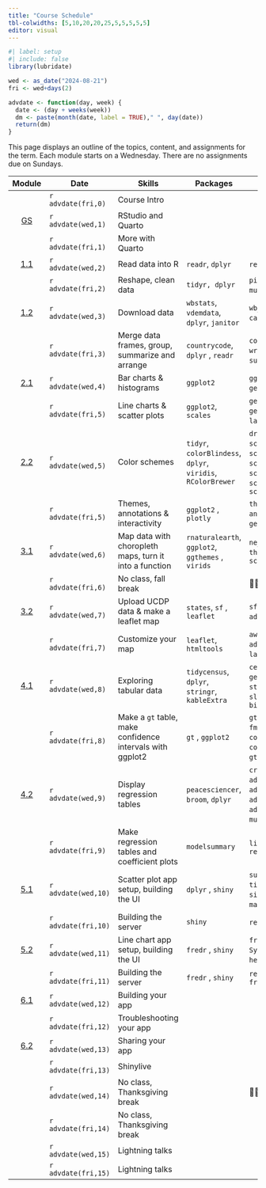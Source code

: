 ```yaml
---
title: "Course Schedule"
tbl-colwidths: [5,10,20,20,25,5,5,5,5,5]
editor: visual
---
```


```r
#| label: setup
#| include: false
library(lubridate)

wed <- as_date("2024-08-21")
fri <- wed+days(2)

advdate <- function(day, week) {
  date <- (day + weeks(week))
  dm <- paste(month(date, label = TRUE)," ", day(date))
  return(dm)  
}
```

This page displays an outline of the topics, content, and assignments for the term. Each module starts on a Wednesday. There are no assignments due on Sundays.

::: column-screen-inset-right
|                        Module                        | Date                | Skills                                                    | Packages                                                     | Functions                                                                                                                                                                           |                                      Readings                                       |                                                                  Reference                                                                  |                       Slides                        |                                                                                             Videos                                                                                              |                                                          Assignments                                                           |
|:------:|--------|--------|--------|--------|:------:|:------:|:------:|:------:|:------:|
|                                                      | `r advdate(fri,0)`  | Course Intro                                              |                                                              |                                                                                                                                                                                     |                                                                                     |                                                                                                                                             |                                                     |                                                                                                                                                                                                 |                                                                                                                                |
| [GS](/modules/getting-started.qmd "Getting Started") | `r advdate(wed,1)`  | RStudio and Quarto                                        |                                                              |                                                                                                                                                                                     |                                                                                     |                        [📖](https://www.tidyverse.org/blog/2017/12/workflow-vs-script/ "project-oriented workflow")                         |              [🖥️](slides/week-2.1.qmd)              |                                                                       [🖥️](https://youtu.be/gssjyyl7vxI "R and RStudio")                                                                        |                                                                                                                                |
|                                                      | `r advdate(fri,1)`  | More with Quarto                                          |                                                              |                                                                                                                                                                                     |                                                                                     |                                          [📖](https://happygitwithr.com/ "Chaps 4, 6, 7, 9 & 12")                                           |              [🖥️](slides/week-2.2.qmd)              |                                           [🖥️](https://youtu.be/c654j7aQjcg "Quarto")[🖥️](https://youtu.be/ApvMnAfQe8A "GitHub and GitHub Classroom")                                           |                                                                                                                                |
|     [1.1](/modules/module-1.1.qmd "Module 1.1")      | `r advdate(wed,2)`  | Read data into R                                          | `readr`, `dplyr`                                             | `read_csv()`, `glimpse()`                                                                                                                                                           |                                                                                     |                                 [📖](https://r4ds.hadley.nz/data-import.html#introduction "r4ds 8.1 & 8.2")                                 |              [🖥️](slides/week-3.1.qmd)              |                               [🖥️](https://youtu.be/YLOaKB8dfF4 "Downloading World Bank data")[🖥️](https://youtu.be/XOGXn8IiHK8 "Reading data from a flat file")                                |                                                                                                                                |
|                                                      | `r advdate(fri,2)`  | Reshape, clean data                                       | `tidyr, dplyr`                                               | `pivot_longer(), mutate()`, `mutate_at()`, `substring()`                                                                                                                            |                                                                                     |                                        [📖](https://r4ds.hadley.nz/data-tidy.html "r4ds 6.1 & 6.3")                                         |              [🖥️](slides/week-3.2.qmd)              |             [🖥️](https://youtu.be/ud36szsO9a4 "Reshaping data")[🖥️](https://youtu.be/-JT8JSR1z5A "Strings & variable types")[🖥️](https://youtu.be/7bgoebbzfKQ "Cleaning var names")             |                                                                                                                                |
|     [1.2](/modules/module-1.2.qmd "Module 1.2")      | `r advdate(wed,3)`  | Download data                                             | `wbstats`, `vdemdata`, `dplyr`, `janitor`                    | `wb_data()`, `vdem`, `select_()`, `filter()`, `case_match()`, `round_to_fraction()`                                                                                                 |    [📖](https://link.springer.com/article/10.1057/palgrave.ap.5500151 "Norris")     |                                                                                                                                             |              [🖥️](slides/week-4.1.qmd)              |                           [🖥️](https://youtu.be/cBRTP2imt_o "Dowload data from the World Bank")[🖥️](https://youtu.be/7CvYTeMP_PU "Filter data and select variables")                            |                                                                                                                                |
|                                                      | `r advdate(fri,3)`  | Merge data frames, group, summarize and arrange           | `countrycode`, `dplyr` , `readr`                             | `countrycode()`, `left_join()`, `write_csv()`, `group_by()`, `summarize()`, `arrange()`                                                                                             |                                                                                     | [📖](https://r4ds.hadley.nz/joins.html#sec-mutating-joins "r4ds, 20.3") [📖](https://r4ds.hadley.nz/data-transform.html#groups "r4ds, 4.5") |              [🖥️](slides/week-4.2.qmd)              | [🖥️](https://youtu.be/ZGD0kO_iwAM "Add country codes to data frame")[🖥️](https://youtu.be/wNF3ZPneHWw "Merge two data frames")[🖥️](https://youtu.be/2nX9p6arQjg "Group, summarize and arrange") |                                [🧮](/assignments/coding-assignment-1.qmd "Coding Assignment 1")                                |
|     [2.1](/modules/module-2.1.qmd "Module 2.1")      | `r advdate(wed,4)`  | Bar charts & histograms                                   | `ggplot2`                                                    | `ggplot()`, `geom_col()`, `geom_histogram()`, `aes()`, `labs()`                                                                                                                     |                                                                                     |        [📖](https://r4ds.hadley.nz/data-visualize.html "r4ds, 2")[📖](https://r4ds.hadley.nz/communication.html#labels "r4ds, 12.2")        |              [🖥️](slides/week-5.1.qmd)              |                                                 [🖥️](https://youtu.be/hl02sVTyCRA "Bar charts")[🖥️](https://youtu.be/LuNDAIQXx9w "Histograms")                                                  |                                                                                                                                |
|                                                      | `r advdate(fri,5)`  | Line charts & scatter plots                               | `ggplot2`, `scales`                                          | `geom_line()` , `geom_point()`, `geom_smooth()`, `scale_x_log10(),` `label_number()`, `geom_text()`                                                                                 |                                                                                     |                                         [📖](https://r4ds.hadley.nz/layers.html "r4ds, 10.1-10.4")                                          |              [🖥️](slides/week-5.2.qmd)              |                                               [🖥️](https://youtu.be/cHos9y261SQ "Line charts")[🖥️](https://youtu.be/Cvme3C268wE "Scatter plots")                                                |                                                                                                                                |
|     [2.2](/modules/module-2.2.qmd "Module 2.2")      | `r advdate(wed,5)`  | Color schemes                                             | `tidyr`, `colorBlindess`, `dplyr`, `viridis`, `RColorBrewer` | `drop_na()`, `cvdPlot()`, `scale_fill_manual()`, `scale_fill_viridis_d()`, `scale_fill_brewer()`, `scale_color_manual()`, `scale_color_viridis_d()`, `scale_color_brewer`           |     [📖](https://www-jstor-org.proxygw.wrlc.org/stable/1951731?seq=8 "Lipset")      |                                     [📖](https://r4ds.hadley.nz/communication.html#scales "r4ds, 12.4")                                     |              [🖥️](slides/week-6.1.qmd)              |                                                                       [🖥️](https://youtu.be/fBCtSjg_-Ik "Color schemes")                                                                        |                                                                                                                                |
|                                                      | `r advdate(fri,5)`  | Themes, annotations & interactivity                       | `ggplot2` , `plotly`                                         | `theme_dark()`, `theme_minimal()`, `annotate()`, `geom_hline()`, ``` geom_vline(),``ggplotly() ```, `layout()`                                                                      |                                                                                     |                               [📖](https://r4ds.hadley.nz/communication.html#annotations "r4ds, 12.3 & 12.5")                               |              [🖥️](slides/week-6.2.qmd)              |                          [🖥️](https://youtu.be/Le0OJXdsy3o "Themes")[🖥️](https://youtu.be/uEpBMgWilXc "Annotations")[🖥️](https://youtu.be/T-7jtbcwaJ0 "Interactivity")                          |                                [🧮](/assignments/coding-assignment-2.qmd "Coding Assignment 2")                                |
|     [3.1](/modules/module-3.1.qmd "Module 3.1")      | `r advdate(wed,6)`  | Map data with choropleth maps, turn it into a function    | `rnaturalearth`, `ggplot2`, `ggthemes` , `virids`            | `ne_countries()`, `geom_sf()`, `theme_map()` , `theme()` , `scale_fill_viridis_c()`                                                                                                 |                                                                                     |                                                                                                                                             | [🖥️](slides/week-7.1.qmd) [🖥️](slides/week-7.2.qmd) |         [🖥️](https://youtu.be/HB3PMF93hzs "Choropleth maps")[🖥️](https://youtu.be/5RnnGov3Iw4 "Map World Bank data")[🖥️](https://youtu.be/m42vrbEEHT4 "Turn your map into a function")          |                                                                                                                                |
|                                                      | `r advdate(fri,6)`  | No class, fall break                                      |                                                              | 🍁🍂🎃                                                                                                                                                                              |                                                                                     |                                                                                                                                             |                                                     |                                                                                                                                                                                                 |                                                                                                                                |
|     [3.2](/modules/module-3.2.qmd "Module 3.2")      | `r advdate(wed,7)`  | Upload UCDP data & make a leaflet map                     | `states`, `sf` , `leaflet`                                   | `sfind()`, `st_as_sf()` , `leaflet()`, `addTiles()`, `addMarkers()`, `setView()`                                                                                                    | [📖](https://www-jstor-org.proxygw.wrlc.org/stable/j.ctt7s3wz.10 "Ross, Chapter 3") |                                                                                                                                             |              [🖥️](slides/week-8.1.qmd)              |                                          [🖥️](https://youtu.be/If2PwFv90iI "Upload UCDP data")[🖥️](https://youtu.be/hHUPqgHRqYU "Make a leaflet map")                                           |                                                                                                                                |
|                                                      | `r advdate(fri,7)`  | Customize your map                                        | `leaflet`, `htmltools`                                       | `awesomeIcons()`,`addAwesomeMarkers()`, `addProviderTiles()`, `sprintf()`, `lapply()`, `HTML`                                                                                       |                                                                                     |                                                                                                                                             |                                                     |                                                                     [🖥️](https://youtu.be/qLYeSsoDvgs "Customize your map")                                                                     |                                [🧮](/assignments/coding-assignment-3.qmd "Coding Assignment 3")                                |
|     [4.1](/modules/module-4.1.qmd "Module 4.1")      | `r advdate(wed,8)`  | Exploring tabular data                                    | `tidycensus`, `dplyr`, `stringr`, `kableExtra`               | `census_api_key()`, `load_variables()`, `get_acs()`, `rename()`, `rename_with`, `str_remove()`, `kable()`, `slice_max()`, `slice_min()`, `slice_sample()`, `bind_rows()`            |                                                                                     |                                                                                                                                             |              [🖥️](slides/week-9.1.qmd)              |                   [🖥️](Working%20with%20tidycensus "https://www.youtube.com/embed/wo9vZccmqwc")[🖥️](https://www.youtube.com/embed/wo9vZccmqwc "Explore data with kableExtra")                   |                                                                                                                                |
|                                                      | `r advdate(fri,8)`  | Make a `gt` table, make confidence intervals with ggplot2 | `gt` , `ggplot2`                                             | `gt()`, `tab_header()`, `cols_label()`, `fmt_currency()`, `tab_source_note()`, `cols_width()`, `opt_table_font()`, `cols_align()`, `tab_options()`, `gtsave()` , `geom_errorbar()`  |                                                                                     |                                                                                                                                             |              [🖥️](slides/week-9.2.qmd)              |                           [🖥️](https://www.youtube.com/embed/wo9vZccmqwc "Make a gt table")[🖥️](https://www.youtube.com/embed/wo9vZccmqwc "Make a coefficient plot")                            |                                                                                                                                |
|     [4.2](/modules/module-4.2.qmd "Module 4.2")      | `r advdate(wed,9)`  | Display regression tables                                 | `peacesciencer`, `broom`, `dplyr`                            | `create_stateyears()`, `add_ucdp_acd()`, `add_democracy()`, `add_creg_fractionalization()`, `add_sdp_gdp()`, `add_rugged_terrain()`, `tidy()`, `mutate_if()`, `glm()`, `binomial()` |            [📖](https://www.jstor.org/stable/3118222 "Fearon & Laitin")             |                                                                                                                                             |             [🖥️](slides/week-10.1.qmd)              |                                                                                               🖥️                                                                                                |                                                                                                                                |
|                                                      | `r advdate(fri,9)`  | Make regression tables and coefficient plots              | `modelsummary`                                               | `list()`, `modelsummary()`, `modelplot()`, `rev()`                                                                                                                                  |                                                                                     |                                                                                                                                             |                                                     |                                                                                              🖥️🖥️                                                                                               | [✍️](project/project-assignment-1.qmd "Project Assignment 1") [🧮](/assignments/coding-assignment-4.qmd "Coding Assignment 4") |
|     [5.1](/modules/module-5.1.qmd "Module 5.1")      | `r advdate(wed,10)` | Scatter plot app setup, building the UI                   | `dplyr` , `shiny`                                            | `summarize_all()`, `fluidPage()`, `titlePanel()`, `sidebarLayout()`, `sidebarPanel()`, `selectInput()`, `mainPanel()`, `plotOutput()`                                               |                                                                                     |                                                                                                                                             |             [🖥️](slides/week-11.1.qmd)              |                                                                                              🖥️🖥️                                                                                               |                                                                                                                                |
|                                                      | `r advdate(fri,10)` | Building the server                                       | `shiny`                                                      | `renderPlot()`, `shinyApp()`                                                                                                                                                        |                                                                                     |                                                                                                                                             |                                                     |                                                                                               🖥️                                                                                                |                                                                                                                                |
|     [5.2](/modules/module-5.2.qmd "Module 5.2")      | `r advdate(wed,11)` | Line chart app setup, building the UI                     | `fredr` , `shiny`                                            | `fredr_set_key()` , `as.Date()` , `Sys.Date()` , `column()`, `wellPanel()`, `helpText()`, `sliderInput()`                                                                           |       [📖](https://muse-jhu-edu.proxygw.wrlc.org/article/225602 "Huntington")       |                                                                                                                                             |             [🖥️](slides/week-12.1.qmd)              |                                                                                              🖥️🖥️                                                                                               |                                                                                                                                |
|                                                      | `r advdate(fri,11)` | Building the server                                       | `fredr` , `shiny`                                            | `reactive()`, `fredr()`, `fred_indicator()`                                                                                                                                         |                                                                                     |                                                                                                                                             |                                                     |                                                                                               🖥️                                                                                                | [✍️](project/project-assignment-2.qmd "Project Assignment 2") [🧮](/assignments/coding-assignment-5.qmd "Coding Assignment 5") |
|     [6.1](/modules/module-6.1.qmd "Module 6.1")      | `r advdate(wed,12)` | Building your app                                         |                                                              |                                                                                                                                                                                     |                                                                                     |                                                                                                                                             |                                                     |                                                                                               🖥️                                                                                                |                                                                                                                                |
|                                                      | `r advdate(fri,12)` | Troubleshooting your app                                  |                                                              |                                                                                                                                                                                     |                                                                                     |                                                                                                                                             |                                                     |                                                                                                                                                                                                 |                                                                                                                                |
|     [6.2](/modules/module-6.2.qmd "Module 6.2")      | `r advdate(wed,13)` | Sharing your app                                          |                                                              |                                                                                                                                                                                     |                                                                                     |                                                                                                                                             |                                                     |                                                                                               🖥️                                                                                                |                                                                                                                                |
|                                                      | `r advdate(fri,13)` | Shinylive                                                 |                                                              |                                                                                                                                                                                     |                                                                                     |                                                                                                                                             |                                                     |                                                                                                                                                                                                 |                                                                                                                                |
|                                                      | `r advdate(wed,14)` | No class, Thanksgiving break                              |                                                              | 🦃🥧🍂                                                                                                                                                                              |                                                                                     |                                                                                                                                             |                                                     |                                                                                                                                                                                                 |                                                                                                                                |
|                                                      | `r advdate(fri,14)` | No class, Thanksgiving break                              |                                                              |                                                                                                                                                                                     |                                                                                     |                                                                                                                                             |                                                     |                                                                                                                                                                                                 |                                                                                                                                |
|                                                      | `r advdate(wed,15)` | Lightning talks                                           |                                                              |                                                                                                                                                                                     |                                                                                     |                                                                                                                                             |                                                     |                                                                                                                                                                                                 |                                                                                                                                |
|                                                      | `r advdate(fri,15)` | Lightning talks                                           |                                                              |                                                                                                                                                                                     |                                                                                     |                                                                                                                                             |                                                     |                                                                                                                                                                                                 |                                 [✍️](project/project-assignment-3.qmd "Project Assignment 3")                                  |
:::
